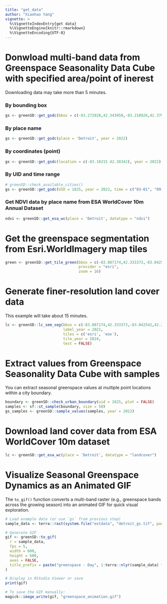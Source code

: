 ```yaml
---
title: "get_data"
author: "Xiaohao Yang"
vignette: >
  %\VignetteIndexEntry{get data}
  %\VignetteEngine{knitr::rmarkdown}
  %\VignetteEncoding{UTF-8}
---
```


# Donwload multi-band data from Greenspace Seasonality Data Cube with specified area/point of inerest
Downloading data may take more than 5 minutes.

### By bounding box

```r
gs <- greenSD::get_gsdc(bbox = c(-83.272828,42.343950,-83.218926,42.379719), year = 2022, mask = TRUE)
```

### By place name

```r
gs <- greenSD::get_gsdc(place = 'Detroit', year = 2022)
```

### By coordinates (point)

```r
gs <- greenSD::get_gsdc(location = c(-83.10215 42.38342), year = 2022)
```

### By UID and time range

```r
# greenSD::check_available_cities()
gs <- greenSD::get_gsdc(UID = 1825, year = 2022, time = c("03-01", "09-01"))
```

### Get NDVI data by place name from ESA WorldCover 10m Annual Dataset

```r
ndvi <- greenSD::get_esa_wc(place = 'Detroit', datatype = "ndvi")
```

# Get the greenspace segmentation from Esri.WorldImagery map tiles
```r
green <- greenSD::get_tile_green(bbox = c(-83.087174,42.333373,-83.042542,42.358748), 
                                 provider = "esri",
                                 zoom = 16)
```

# Generate finer-resolution land cover data
This example will take about 15 minutes.

```r
lc <- greenSD::lc_sem_seg(bbox = c(-83.087174,42.333373,-83.042542,42.358748), 
                          label_year = 2021,
                          tiles = c('esri', 'eox'),
                          tile_year = 2024,
                          test = FALSE)
```

# Extract values from Greenspace Seasonality Data Cube with samples
You can extract seasonal greenspace values at multiple point locations 
within a city boundary.

```r
boundary <- greenSD::check_urban_boundary(uid = 1825, plot = FALSE)
samples <- sf::st_sample(boundary, size = 50)
gs_samples <- greenSD::sample_values(samples, year = 2022)
```

# Download land cover data from ESA WorldCover 10m dataset

```r
lc <- greenSD::get_esa_wc(place = 'Detroit', datatype = "landcover")
```

# Visualize Seasonal Greenspace Dynamics as an Animated GIF
The `to_gif()` function converts a multi-band raster (e.g., greenspace bands 
across the growing season) into an animated GIF for quick visual exploration.

```r
# Load example data (or use `gs` from previous step)
sample_data <- terra::rast(system.file("extdata", "detroit_gs.tif", package = "greenSD"))

# Generate GIF
gif <- greenSD::to_gif(
  r = sample_data,
  fps = 5,
  width = 600,
  height = 600,
  axes = FALSE,
  title_prefix = paste("greenspace - Day", 1:terra::nlyr(sample_data) * 10)
)

# Display in RStudio Viewer or save
print(gif)

# To save the GIF manually:
magick::image_write(gif, "greenspace_animation.gif")
```



